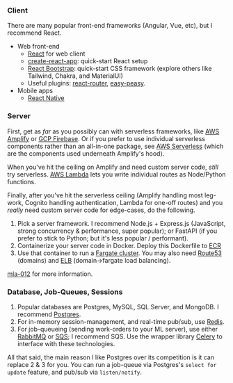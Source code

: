 
### Client

There are many popular front-end frameworks (Angular, Vue, etc), but I recommend React.
* Web front-end
  * [React](https://reactjs.org/) for web client
  * [create-react-app](https://reactjs.org/docs/create-a-new-react-app.html): quick-start React setup
  * [React Bootstrap](https://react-bootstrap.github.io/): quick-start CSS framework (explore others like Tailwind, Chakra, and MaterialUI)
  * Useful plugins: [react-router](https://reactrouter.com/), [easy-peasy](https://easy-peasy.now.sh/).
* Mobile apps
  * [React Native](https://reactnative.dev/)

### Server

First, get as _far_ as you possibly can with serverless frameworks, like [AWS Amplify](https://aws.amazon.com/amplify/) or [GCP Firebase](https://firebase.google.com/). Or if you prefer to use individual serverless components rather than an all-in-one package, see [AWS Serverless](https://aws.amazon.com/serverless/) (which are the components used underneath Amplify's hood).

When you've hit the ceiling on Amplify and need custom server code, _still_ try serverless. [AWS Lambda](https://aws.amazon.com/lambda) lets you write individual routes as Node/Python functions.

Finally, after you've hit the serverless ceiling (Amplify handling most leg-work, Cognito handling authentication, Lambda for one-off routes) and you _really_ need custom server code for edge-cases, do the following.
1. Pick a server framework. I recommend Node.js + Express.js (JavaScript, strong concurrency & performance, super popular); or FastAPI (if you prefer to stick to Python; but it's less popular / performant).
1. Containerize your server code in Docker. Deploy this Dockerfile to [ECR](https://aws.amazon.com/ecr/)
1. Use that container to run a [Fargate cluster](https://aws.amazon.com/fargate/). You may also need [Route53](https://aws.amazon.com/fargate/) (domains) and [ELB](https://aws.amazon.com/elasticloadbalancing/) (domain->fargate load balancing).

[mla-012](/mlg/mla-12) for more information.

### Database, Job-Queues, Sessions

1. Popular databases are Postgres, MySQL, SQL Server, and MongoDB. I recommend [Postgres](https://www.postgresql.org/).
1. For in-memory session-management, and real-time pub/sub, use [Redis](https://redis.io/).
1. For job-queueing (sending work-orders to your ML server), use either [RabbitMQ](https://www.rabbitmq.com/) or [SQS](https://aws.amazon.com/sqs/); I recommend SQS. Use the wrapper library [Celery](https://docs.celeryproject.org/en/stable/getting-started/introduction.html) to interface with these technologies.

All that said, the main reason I like Postgres over its competition is it can replace 2 & 3 for you. You can run a job-queue via Postgres's `select for update` feature, and pub/sub via `listen/notify`.